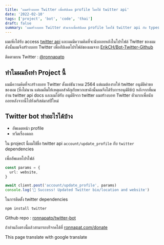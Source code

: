 ```yaml
---
title: 'ผมสร้างบอท Twitter เพื่ออัปเดต profile โดยใช้ twitter api'
date: '2022-02-10'
tags: ['project', 'bot', 'code', 'thai']
draft: false
summary: 'ผมสร้างบอท Twitter ตัวแรกเพื่ออัปเดต profile โดยใช้ twitter api กับ typescript'
---
```


ผมเพิ่งได้รับ access [twitter api](https://developer.twitter.com/) และผมมีความคิดที่จะนับถอยหลังในโปรไฟล์ Twitter ของผม ดังนั้นผมจึงสร้างบอท Twitter เพื่ออัปเดตโปรไฟล์ของผมจาก [ErikCH/Bot-Twitter-Github](https://github.com/ErikCH/Bot-Twitter-Github)


ติดตามบน Twitter : [@ronnapatp](https://twitter.com/ronnapatp)

## ทำไมผมถึงทำ Project นี้

ผมมีความคิดที่จะสร้างบอท Twitter ตั้งแต่ธันวาคม 2564 แต่ผมต้องรอให้ twitter อนุมัติคำขอของผม (ซึ่งไม่นาน แต่ผมลืมให้เหตุผลสำคัญกับพวกเขาดังนั้นผมจึงได้รับการอนุมัติช้า) หลังจากที่ผมอ่าน twitter api docs และผมได้รับ อนุมัติจาก twitter ผมสร้างบอท Twitter ตัวแรกเพื่อนับถอยหลังจากนี้ไปยังคริสต์มาสปีใหม่

## Twitter bot ทำอะไรได้บ้าง

- อัพเดตหน้า profile
- ทวีตเรื่องตลก

ใน project นี้ผมใช้ชื่อ twitter api `account/update_profile` กับ `twitter` dependencies

เพื่ออัพเดทโปรไฟล์

```typescript
const params = {
  url: website,
}

await client.post('account/update_profile', params)
console.log('🎉 Success! Updated Twitter bio/location and website')
```

ในการติดตั้ง twitter dependencies

```zsh
npm install twitter
```

Github repo : [ronnapatp/twitter-bot](https://github.com/ronnapatp/twitter-bot)

ถ้าอ่านถึงตรงนี้แล้วสามารถบริจาคได้ที่ [ronnapat.com/donate](https://ronnapat.com/en-us/donate)

This page translate with google translate
